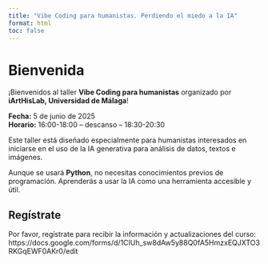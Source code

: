 ```yaml
---
title: "Vibe Coding para humanistas. Perdiendo el miedo a la IA"
format: html
toc: false
---
```


# Bienvenida

¡Bienvenidos al taller **Vibe Coding para humanistas** organizado por **iArtHisLab, Universidad de Málaga**!

**Fecha:** 5 de junio de 2025  
**Horario:** 16:00-18:00 – descanso – 18:30-20:30

Este taller está diseñado especialmente para humanistas interesados en iniciarse en el uso de la IA generativa para análisis de datos, textos e imágenes.

Aunque se usará **Python**, no necesitas conocimientos previos de programación. Aprenderás a usar la IA como una herramienta accesible y útil.

## Regístrate

Por favor, regístrate para recibir la información y actualizaciones del curso: https://docs.google.com/forms/d/1CIUh_sw8dAw5y88Q0fA5HmzxEQJXTO3RKGqEWF0AKr0/edit 

